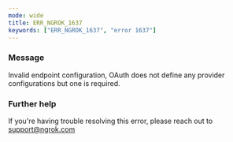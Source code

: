 ```yaml
---
mode: wide
title: ERR_NGROK_1637
keywords: ["ERR_NGROK_1637", "error 1637"]
---
```


### Message

Invalid endpoint configuration, OAuth does not define any provider configurations but one is required.

### Further help

If you're having trouble resolving this error, please reach out to [support@ngrok.com](mailto:support@ngrok.com?subject=Help%20with%20ERR_NGROK_1637)
